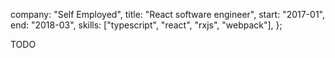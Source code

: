   company: "Self Employed",
  title: "React software engineer",
  start: "2017-01",
  end: "2018-03",
  skills: ["typescript", "react", "rxjs", "webpack"],
};

TODO
